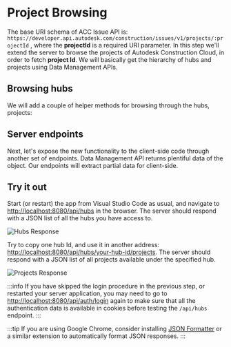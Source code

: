 


# Project Browsing

The base URI schema of ACC Issue API is: `https://developer.api.autodesk.com/construction/issues/v1/projects/:projectId`
, where the **projectId** is a required URI parameter. In this step we'll extend the server to browse the projects of Autodesk Construction Cloud, in order to fetch **project Id**. 
We will basically get the hierarchy of hubs and projects using Data Management APIs.

## Browsing hubs

We will add a couple of helper methods for browsing through the hubs, projects:

<EnvTabs NodeJsVsCode={NodeJsVsCodeHubs} DotNetVsCode={DotNetHubs} DotNetVs2022={DotNetHubs} />

## Server endpoints

Next, let's expose the new functionality to the client-side code through another
set of endpoints.
Data Management API returns plentiful data of the object. Our endpoints will extract partial data for client-side.

<EnvTabs NodeJsVsCode={NodeJsVsCodeEndpoints} DotNetVsCode={DotNetEndpoints} DotNetVs2022={DotNetEndpoints} />

## Try it out

Start (or restart) the app from Visual Studio Code as usual, and navigate to
[http://localhost:8080/api/hubs](http://localhost:8080/api/hubs) in the browser.
The server should respond with a JSON list of all the hubs you have access to.

![Hubs Response](./_shared/hubs-response.webp)

Try to copy one hub Id, and use it in another address: [http://localhost:8080/api/hubs/your-hub-id/projects](http://localhost:8080/api/hubs/your-hub-id/projects).
The server should respond with a JSON list of all projects available under the specified hub.

![Projects Response](./_shared/projects-response.webp)

:::info
If you have skipped the login procedure in the previous step, or restarted your server application,
you may need to go to [http://localhost:8080/api/auth/login](http://localhost:8080/api/auth/login)
again to make sure that all the authentication data is available in cookies before testing
the `/api/hubs` endpoint.
:::

:::tip
If you are using Google Chrome, consider installing [JSON Formatter](https://chrome.google.com/webstore/detail/json-formatter/bcjindcccaagfpapjjmafapmmgkkhgoa?hl=en)
or a similar extension to automatically format JSON responses.
:::

